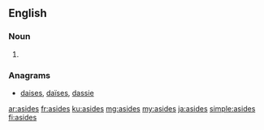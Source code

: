 ==English==

===Noun===
{{head|en|plural}}

# {{plural of|aside|lang=en}}

===Anagrams===
* [[daises#English|daises]], [[daïses#English|daïses]], [[dassie#English|dassie]]

[[ar:asides]]
[[fr:asides]]
[[ku:asides]]
[[mg:asides]]
[[my:asides]]
[[ja:asides]]
[[simple:asides]]
[[fi:asides]]